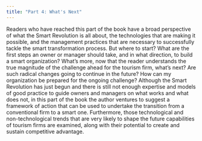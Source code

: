 ```yaml
---
title: "Part 4: What's Next"
---
```


Readers who have reached this part of the book have a broad perspective of what the Smart Revolution is all about, the technologies that are making it possible, and the management practices that are necessary to successfully tackle the smart transformation process. But where to start? What are the first steps an owner or manager should take, and in what direction, to build a smart organization? What's more, now that the reader understands the true magnitude of the challenge ahead for the tourism firm, what's next? Are such radical changes going to continue in the future? How can my organization be prepared for the ongoing challenge? Although the Smart Revolution has just begun and there is still not enough expertise and models of good practice to guide owners and managers on what works and what does not, in this part of the book the author ventures to suggest a framework of action that can be used to undertake the transition from a conventional firm to a smart one. Furthermore, those technological and non-technological trends that are very likely to shape the future capabilities of tourism firms are examined, along with their potential to create and sustain competitive advantage.
